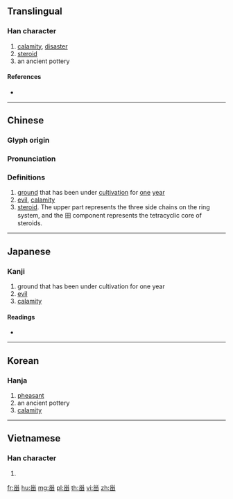 {{also|畄|𤰝}}
==Translingual==

===Han character===
{{Han char|rn=102|rad=田|as=03|sn=8|four=22600|canj=VVW|ids=⿱巛田}}

# [[calamity]], [[disaster]]
# [[steroid]]
# an ancient pottery

====References====
* {{Han ref|kx=0759.110|dkj=21742|dj=1169.110|hdz=42531.050|uh=753E|ud=30014|bh=CD72|bd=52594}}

----

==Chinese==
{{zh-forms}}

===Glyph origin===
{{Han etym}}

===Pronunciation===
{{zh-pron
|m=zāi,zī
|c=zi1,zoi1
|mc=y
|oc=y
|ma=
|cat=n
}}

===Definitions===
{{zh-hanzi}}

# [[ground]] that has been under [[cultivation]] for [[one]] [[year]]
# [[evil]], [[calamity]]
# [[steroid]]. The upper part represents the three side chains on the ring system, and the 田 component represents the tetracyclic core of steroids.

----

==Japanese==

===Kanji===
{{ja-kanji|grade=|rs=田03}}

# ground that has been under cultivation for one year
# [[evil]]
# [[calamity]]

====Readings====
* {{ja-readings|on=[[し]] (shi)|kun=[[かめ]] (kame)|nanori=}}

----

==Korean==

===Hanja===
{{ko-hanja|hangeul=[[재]]|rv=jae|mr=chae}}

# [[pheasant]]
# an ancient pottery
# [[calamity]]

----

==Vietnamese==

===Han character===
{{vi-hantu|[[tai]]|rs=田03}}

# {{defn|lang=vi|sort=田03}}

[[fr:甾]]
[[hu:甾]]
[[mg:甾]]
[[pl:甾]]
[[th:甾]]
[[vi:甾]]
[[zh:甾]]